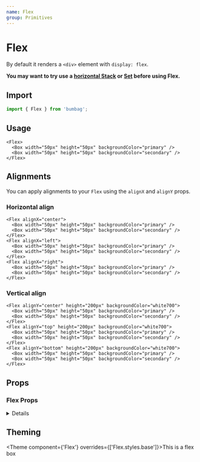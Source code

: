 ```yaml
---
name: Flex
group: Primitives
---
```


# Flex

By default it renders a `<div>` element with `display: flex`.

**You may want to try use a [horizontal Stack](/layout/stack#usage) or [Set](/layout/set) before using Flex.**

## Import

```js
import { Flex } from 'bumbag';
```

## Usage

```jsx-live
<Flex>
  <Box width="50px" height="50px" backgroundColor="primary" />
  <Box width="50px" height="50px" backgroundColor="secondary" />
</Flex>
```

## Alignments

You can apply alignments to your `Flex` using the `alignX` and `alignY` props.

### Horizontal align

```jsx-live
<Flex alignX="center">
  <Box width="50px" height="50px" backgroundColor="primary" />
  <Box width="50px" height="50px" backgroundColor="secondary" />
</Flex>
<Flex alignX="left">
  <Box width="50px" height="50px" backgroundColor="primary" />
  <Box width="50px" height="50px" backgroundColor="secondary" />
</Flex>
<Flex alignX="right">
  <Box width="50px" height="50px" backgroundColor="primary" />
  <Box width="50px" height="50px" backgroundColor="secondary" />
</Flex>
```

### Vertical align

```jsx-live
<Flex alignY="center" height="200px" backgroundColor="white700">
  <Box width="50px" height="50px" backgroundColor="primary" />
  <Box width="50px" height="50px" backgroundColor="secondary" />
</Flex>
<Flex alignY="top" height="200px" backgroundColor="white700">
  <Box width="50px" height="50px" backgroundColor="primary" />
  <Box width="50px" height="50px" backgroundColor="secondary" />
</Flex>
<Flex alignY="bottom" height="200px" backgroundColor="white700">
  <Box width="50px" height="50px" backgroundColor="primary" />
  <Box width="50px" height="50px" backgroundColor="secondary" />
</Flex>
```

## Props

### Flex Props

<!-- Automatically generated -->

<details><Box use="summary" marginBottom="major-2">Inherits <strong><code>Box</code></strong> props</Box>

**<Code fontSize="150" marginRight="major-1">use</Code>**  

<Code isBlock palette="primary" fontSize="150" padding="minor-1" marginBottom="major-2">
{`string
  | (ComponentClass<any, any> & { useProps: any; })
  | (FunctionComponent<any> & { useProps: any; })`}
</Code>

<Divider marginTop="major-2" marginBottom="major-2" />

**<Code fontSize="150" marginRight="major-1">className</Code>** <Code fontSize="100" palette="primary">string</Code> 

<Divider marginTop="major-2" marginBottom="major-2" />

**<Code fontSize="150" marginRight="major-1">children</Code>**  

<Code isBlock palette="primary" fontSize="150" padding="minor-1" marginBottom="major-2">
{`string
  | number
  | boolean
  | {}
  | ReactElement<any, string
  | ((props: any) => ReactElement<any, string
  | ...
  | (new (props: any) => Component<any, any, any>)>)
  | (new (props: any) => Component<...>)>
  | ReactNodeArray
  | ReactPortal
  | ((props: BoxProps) => ReactNode)`}
</Code>

<Divider marginTop="major-2" marginBottom="major-2" />

**<Code fontSize="150" marginRight="major-1">alignX</Code>** <Code fontSize="100" palette="primary">&#34;right&#34; | &#34;left&#34; | &#34;center&#34;</Code> 

<Divider marginTop="major-2" marginBottom="major-2" />

**<Code fontSize="150" marginRight="major-1">alignY</Code>** <Code fontSize="100" palette="primary">&#34;top&#34; | &#34;bottom&#34; | &#34;center&#34;</Code> 

<Divider marginTop="major-2" marginBottom="major-2" />

**<Code fontSize="150" marginRight="major-1">variant</Code>** <Code fontSize="100" palette="primary">string</Code> 

<Divider marginTop="major-2" marginBottom="major-2" />

**<Code fontSize="150" marginRight="major-1">colorMode</Code>** <Code fontSize="100" palette="primary">string</Code> 

<Divider marginTop="major-2" marginBottom="major-2" />

**<Code fontSize="150" marginRight="major-1">disabled</Code>** <Code fontSize="100" palette="primary">boolean</Code> 

<Divider marginTop="major-2" marginBottom="major-2" />

**<Code fontSize="150" marginRight="major-1">overrides</Code>**  

<Code isBlock palette="primary" fontSize="150" padding="minor-1" marginBottom="major-2">
{`{
  useCSSVariables?: boolean;
  altitudes?: AltitudesThemeConfig;
  borders?: BordersThemeConfig;
  borderRadii?: BorderRadiiThemeConfig;
  ... 95 more ...;
  Template?: TemplateThemeConfig;
}`}
</Code>

<Divider marginTop="major-2" marginBottom="major-2" />

**<Code fontSize="150" marginRight="major-1">elementRef</Code>** <Code fontSize="100" palette="primary">((instance: any) =&#62; void) | RefObject&#60;any&#62;</Code> 

<Divider marginTop="major-2" marginBottom="major-2" />

**<Code fontSize="150" marginRight="major-1">themeKey</Code>** <Code fontSize="100" palette="primary">string</Code> 

<Divider marginTop="major-2" marginBottom="major-2" />

</details>
            

## Theming

<Theme component={'Flex'} overrides={['Flex.styles.base']}>This is a flex box</Theme>
